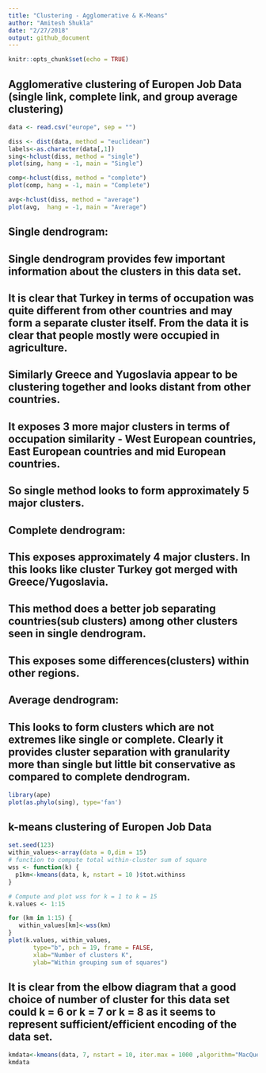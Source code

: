 ```yaml
---
title: "Clustering - Agglomerative & K-Means"
author: "Amitesh Shukla"
date: "2/27/2018"
output: github_document
---
```


```r
knitr::opts_chunk$set(echo = TRUE)
```

## Agglomerative clustering of Europen Job Data (single link, complete link, and group average clustering)
```r
data <- read.csv("europe", sep = "")

diss <- dist(data, method = "euclidean")
labels<-as.character(data[,1])
sing<-hclust(diss, method = "single")
plot(sing, hang = -1, main = "Single")

comp<-hclust(diss, method = "complete")
plot(comp, hang = -1, main = "Complete")

avg<-hclust(diss, method = "average")
plot(avg,  hang = -1, main = "Average")

```

## Single dendrogram:
## Single dendrogram provides few important information about the clusters in this data set.
## It is clear that Turkey in terms of occupation was quite different from other countries and may form a separate cluster itself. From the data it is clear that people mostly were occupied in agriculture.
## Similarly Greece and Yugoslavia appear to be clustering together and looks distant from other countries.
## It exposes 3 more major clusters in terms of occupation similarity - West European countries, East European countries and mid European countries.
## So single method looks to form approximately 5 major clusters.

## Complete dendrogram:

## This exposes approximately 4 major clusters. In this looks like cluster Turkey got merged with Greece/Yugoslavia.
## This method does a better job separating countries(sub clusters) among other clusters seen in single dendrogram.
## This exposes some differences(clusters) within other regions.

## Average dendrogram:

## This looks to form clusters which are not extremes like single or complete. Clearly it provides cluster separation with granularity more than single but little bit conservative as compared to complete dendrogram.

```r
library(ape)
plot(as.phylo(sing), type='fan')
```

## k-means clustering of Europen Job Data

```r

set.seed(123)
within_values<-array(data = 0,dim = 15)
# function to compute total within-cluster sum of square
wss <- function(k) {
  p1km<-kmeans(data, k, nstart = 10 )$tot.withinss
}

# Compute and plot wss for k = 1 to k = 15
k.values <- 1:15

for (km in 1:15) {
   within_values[km]<-wss(km)
}
plot(k.values, within_values,
       type="b", pch = 19, frame = FALSE,
       xlab="Number of clusters K",
       ylab="Within grouping sum of squares")
```

## It is clear from the elbow diagram that a good choice of number of cluster for this data set could k = 6 or k = 7 or k = 8 as it seems to represent sufficient/efficient encoding of the data set.

```r
kmdata<-kmeans(data, 7, nstart = 10, iter.max = 1000 ,algorithm="MacQueen")
kmdata
```

